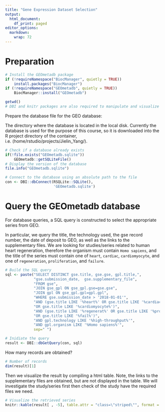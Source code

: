 ```yaml
---
title: "Gene Expression Dataset Selection"
output:
  html_document:
    df_print: paged
editor_options: 
  markdown: 
    wrap: 72
---
```


# Preparation

```r
# Install the GEOmetadb package
if (!requireNamespace("BiocManager", quietly = TRUE))
    install.packages("BiocManager")
if (!requireNamespace("GEOmetadb", quietly = TRUE))
    BiocManager::install("GEOmetadb")

getwd()
# DBI and knitr packages are also required to manipulate and visualize the query
```

Prepare the database file for the GEO database:

The directory where the database is located in the local disk. Currently
the database is used for the purpose of this course, so it is downloaded
into the R project directory of the container, 
i.e. (home/rstudio/projects/Jielin_Yang/).

```r
# Check if a database already exists
if(!file.exists("GEOmetadb.sqlite")) 
    GEOmetadb::getSQLiteFile()
# Display the version of the database
file.info("GEOmetadb.sqlite")

# Connect to the database using an absolute path to the file
con <- DBI::dbConnect(RSQLite::SQLite(), 
                      'GEOmetadb.sqlite')
```

# Query the GEOmetadb database

For database queries, a SQL query is constructed to select the
appropriate series from GEO.

In particular, we query the title, the technology used, the gse record
number, the date of deposit to GEO, as well as the links to the
supplementary files. We are looking for studies/series related to human
heart regeneration, therefore the organism must contain `Homo sapiens`,
and the title of the series must contain one of `heart`, `cardiac`,
`cardiomyocyte`, and one of `regeneration`, `proliferation`, and
`failure`.

```r
# Build the SQL query
sql <- paste("SELECT DISTINCT gse.title, gse.gse, gpl.title,",
             "gse.submission_date,  gse.supplementary_file",
             "FROM gse",
             "JOIN gse_gpl ON gse_gpl.gse=gse.gse",
             "JOIN gpl ON gse_gpl.gpl=gpl.gpl",
             "WHERE gse.submission_date > '2018-01-01'",
             "AND (gse.title LIKE '%heart%' OR gse.title LIKE '%cardiac%'",
             "OR gse.title LIKE '%cardiomyocyte%')",
             "AND (gse.title LIKE '%regenerat%' OR gse.title LIKE '%proliferat%'",
             "OR gse.title LIKE '%fail%')",
             "AND gpl.technology LIKE '%high-throughput%'",
             "AND gpl.organism LIKE '%Homo sapiens%'",
             sep=" ")

# Inidiate the query
result <- DBI::dbGetQuery(con, sql)
```

How many records are obtained?

```r
# Number of records
dim(result)[1]
```

Then we visualize the result by compiling a html table. Note, the links
to the supplementary files are obtained, but are not displayed in the
table. We will investigate the study/series first then check of the
study have the required files we need.

```r
# Visualize the retrieved series
knitr::kable(result[ , -5], table.attr = "class=\"striped\"", format = "html")
```
